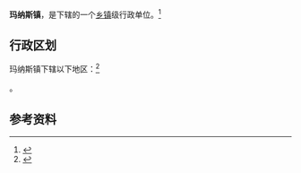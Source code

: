 {{中国乡级行政区|65/23/24/100/000}}

'''玛纳斯镇'''，是{{PRC admin/fullname|65/23/24/100/000|3}}下辖的一个[[乡镇|乡镇]]级行政单位。<ref>{{PRC admin/ref sgc|{{PRC admin/parent|65/23/24/100/000}}}}</ref>

== 行政区划 ==

玛纳斯镇下辖以下地区：<ref>{{PRC admin/ref sgc|65/23/24/100/000}}</ref>

{{PRC admin/children|65/23/24/100/000}}。

== 参考资料 ==

{{reflist}}

{{PRC admin/navcat|65/23/24/100/000}}
{{新疆行政区划小作品}}